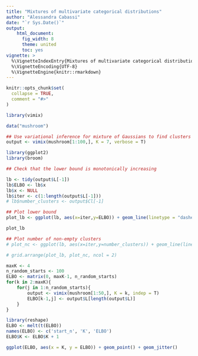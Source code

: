 ```yaml
---
title: "Mixtures of multivariate categorical distributions"
author: "Alessandra Cabassi"
date: "`r Sys.Date()`"
output: 
    html_document:
      fig_width: 8
      theme: united
      toc: yes
vignette: >
  %\VignetteIndexEntry{Mixtures of multivariate categorical distributions}
  %\VignetteEncoding{UTF-8}
  %\VignetteEngine{knitr::rmarkdown}
---
```


```r
knitr::opts_chunk$set(
  collapse = TRUE,
  comment = "#>"
)
```

```r
library(vimix)

data("mushroom")

## Use variational inference for mixture of Gaussians to find clusters
output <- vimix(mushroom[1:100,], K = 7, verbose = T)
```

```r
library(ggplot2)
library(broom)

## Check that the lower bound is monotonically increasing

lb <- tidy(output$L[-1])
lb$ELBO <- lb$x
lb$x <- NULL
lb$iter <- c(1:length(output$L[-1]))
# lb$number_clusters <- output$Cl[-1]

## Plot lower bound
plot_lb <- ggplot(lb, aes(x=iter,y=ELBO)) + geom_line(linetype = "dashed") + geom_point()

plot_lb

## Plot number of non-empty clusters
# plot_nc <- ggplot(lb, aes(x=iter,y=number_clusters)) + geom_line(linetype = "dashed") + geom_point()

# grid.arrange(plot_lb, plot_nc, ncol = 2)
```

```r
maxK <- 4
n_random_starts <- 100
ELBO <- matrix(0, maxK-1, n_random_starts)
for(k in 2:maxK){
    for(j in 1:n_random_starts){
        output <- vimix(mushroom[1:50,], K = k, indep = T)
        ELBO[k-1,j] <- output$L[length(output$L)]
    }
}

library(reshape)
ELBO <- melt(t(ELBO))
names(ELBO) <- c('start_n', 'K', 'ELBO')
ELBO$K <- ELBO$K + 1

ggplot(ELBO, aes(x = K, y = ELBO)) + geom_point() + geom_jitter()
```
